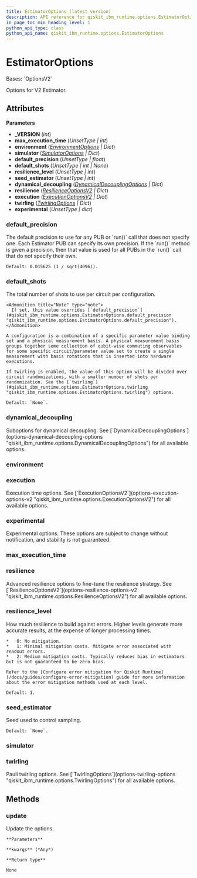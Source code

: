 ```yaml
---
title: EstimatorOptions (latest version)
description: API reference for qiskit_ibm_runtime.options.EstimatorOptions in the latest version of qiskit-ibm-runtime
in_page_toc_min_heading_level: 1
python_api_type: class
python_api_name: qiskit_ibm_runtime.options.EstimatorOptions
---
```


# EstimatorOptions

<Class id="qiskit_ibm_runtime.options.EstimatorOptions" isDedicatedPage={true} github="https://github.com/Qiskit/qiskit-ibm-runtime/tree/stable/0.41/qiskit_ibm_runtime/options/estimator_options.py#L34-L112" signature="EstimatorOptions(_VERSION=2, max_execution_time=Unset, environment=<factory>, simulator=<factory>, default_precision=Unset, default_shots=Unset, resilience_level=Unset, seed_estimator=Unset, dynamical_decoupling=<factory>, resilience=<factory>, execution=<factory>, twirling=<factory>, experimental=Unset)" modifiers="class">
  Bases: `OptionsV2`

  Options for V2 Estimator.

  ## Attributes

  **Parameters**

  *   **\_VERSION** (*int*)
  *   **max\_execution\_time** (*UnsetType | int*)
  *   **environment** ([*EnvironmentOptions*](options-environment-options "qiskit_ibm_runtime.options.environment_options.EnvironmentOptions") *| Dict*)
  *   **simulator** ([*SimulatorOptions*](options-simulator-options "qiskit_ibm_runtime.options.simulator_options.SimulatorOptions") *| Dict*)
  *   **default\_precision** (*UnsetType | float*)
  *   **default\_shots** (*UnsetType | int | None*)
  *   **resilience\_level** (*UnsetType | int*)
  *   **seed\_estimator** (*UnsetType | int*)
  *   **dynamical\_decoupling** ([*DynamicalDecouplingOptions*](options-dynamical-decoupling-options "qiskit_ibm_runtime.options.dynamical_decoupling_options.DynamicalDecouplingOptions") *| Dict*)
  *   **resilience** ([*ResilienceOptionsV2*](options-resilience-options-v2 "qiskit_ibm_runtime.options.resilience_options.ResilienceOptionsV2") *| Dict*)
  *   **execution** ([*ExecutionOptionsV2*](options-execution-options-v2 "qiskit_ibm_runtime.options.execution_options.ExecutionOptionsV2") *| Dict*)
  *   **twirling** ([*TwirlingOptions*](options-twirling-options "qiskit_ibm_runtime.options.twirling_options.TwirlingOptions") *| Dict*)
  *   **experimental** (*UnsetType | dict*)

  ### default\_precision

  <Attribute id="qiskit_ibm_runtime.options.EstimatorOptions.default_precision" attributeTypeHint="UnsetType | float" attributeValue="Unset">
    The default precision to use for any PUB or `run()` call that does not specify one. Each Estimator PUB can specify its own precision. If the `run()` method is given a precision, then that value is used for all PUBs in the `run()` call that do not specify their own.

    Default: 0.015625 (1 / sqrt(4096)).
  </Attribute>

  ### default\_shots

  <Attribute id="qiskit_ibm_runtime.options.EstimatorOptions.default_shots" attributeTypeHint="UnsetType | int | None" attributeValue="Unset">
    The total number of shots to use per circuit per configuration.

    <Admonition title="Note" type="note">
      If set, this value overrides [`default_precision`](#qiskit_ibm_runtime.options.EstimatorOptions.default_precision "qiskit_ibm_runtime.options.EstimatorOptions.default_precision").
    </Admonition>

    A configuration is a combination of a specific parameter value binding set and a physical measurement basis. A physical measurement basis groups together some collection of qubit-wise commuting observables for some specific circuit/parameter value set to create a single measurement with basis rotations that is inserted into hardware executions.

    If twirling is enabled, the value of this option will be divided over circuit randomizations, with a smaller number of shots per randomization. See the [`twirling`](#qiskit_ibm_runtime.options.EstimatorOptions.twirling "qiskit_ibm_runtime.options.EstimatorOptions.twirling") options.

    Default: `None`.
  </Attribute>

  ### dynamical\_decoupling

  <Attribute id="qiskit_ibm_runtime.options.EstimatorOptions.dynamical_decoupling" attributeTypeHint="DynamicalDecouplingOptions | Dict" attributeValue="FieldInfo(annotation=NoneType, required=False, default_factory=DynamicalDecouplingOptions)">
    Suboptions for dynamical decoupling. See [`DynamicalDecouplingOptions`](options-dynamical-decoupling-options "qiskit_ibm_runtime.options.DynamicalDecouplingOptions") for all available options.
  </Attribute>

  ### environment

  <Attribute id="qiskit_ibm_runtime.options.EstimatorOptions.environment" attributeTypeHint="EnvironmentOptions | Dict" attributeValue="FieldInfo(annotation=NoneType, required=False, default_factory=EnvironmentOptions)" />

  ### execution

  <Attribute id="qiskit_ibm_runtime.options.EstimatorOptions.execution" attributeTypeHint="ExecutionOptionsV2 | Dict" attributeValue="FieldInfo(annotation=NoneType, required=False, default_factory=ExecutionOptionsV2)">
    Execution time options. See [`ExecutionOptionsV2`](options-execution-options-v2 "qiskit_ibm_runtime.options.ExecutionOptionsV2") for all available options.
  </Attribute>

  ### experimental

  <Attribute id="qiskit_ibm_runtime.options.EstimatorOptions.experimental" attributeTypeHint="UnsetType | dict" attributeValue="Unset">
    Experimental options. These options are subject to change without notification, and stability is not guaranteed.
  </Attribute>

  ### max\_execution\_time

  <Attribute id="qiskit_ibm_runtime.options.EstimatorOptions.max_execution_time" attributeTypeHint="UnsetType | int" attributeValue="Unset" />

  ### resilience

  <Attribute id="qiskit_ibm_runtime.options.EstimatorOptions.resilience" attributeTypeHint="ResilienceOptionsV2 | Dict" attributeValue="FieldInfo(annotation=NoneType, required=False, default_factory=ResilienceOptionsV2)">
    Advanced resilience options to fine-tune the resilience strategy. See [`ResilienceOptionsV2`](options-resilience-options-v2 "qiskit_ibm_runtime.options.ResilienceOptionsV2") for all available options.
  </Attribute>

  ### resilience\_level

  <Attribute id="qiskit_ibm_runtime.options.EstimatorOptions.resilience_level" attributeTypeHint="UnsetType | int" attributeValue="Unset">
    How much resilience to build against errors. Higher levels generate more accurate results, at the expense of longer processing times.

    *   0: No mitigation.
    *   1: Minimal mitigation costs. Mitigate error associated with readout errors.
    *   2: Medium mitigation costs. Typically reduces bias in estimators but is not guaranteed to be zero bias.

    Refer to the [Configure error mitigation for Qiskit Runtime](/docs/guides/configure-error-mitigation) guide for more information about the error mitigation methods used at each level.

    Default: 1.
  </Attribute>

  ### seed\_estimator

  <Attribute id="qiskit_ibm_runtime.options.EstimatorOptions.seed_estimator" attributeTypeHint="UnsetType | int" attributeValue="Unset">
    Seed used to control sampling.

    Default: `None`.
  </Attribute>

  ### simulator

  <Attribute id="qiskit_ibm_runtime.options.EstimatorOptions.simulator" attributeTypeHint="SimulatorOptions | Dict" attributeValue="FieldInfo(annotation=NoneType, required=False, default_factory=SimulatorOptions)" />

  ### twirling

  <Attribute id="qiskit_ibm_runtime.options.EstimatorOptions.twirling" attributeTypeHint="TwirlingOptions | Dict" attributeValue="FieldInfo(annotation=NoneType, required=False, default_factory=TwirlingOptions)">
    Pauli twirling options. See [`TwirlingOptions`](options-twirling-options "qiskit_ibm_runtime.options.TwirlingOptions") for all available options.
  </Attribute>

  ## Methods

  ### update

  <Function id="qiskit_ibm_runtime.options.EstimatorOptions.update" github="https://github.com/Qiskit/qiskit-ibm-runtime/tree/stable/0.41/qiskit_ibm_runtime/options/options.py#L146-L155" signature="update(**kwargs)">
    Update the options.

    **Parameters**

    **kwargs** (*Any*)

    **Return type**

    None
  </Function>
</Class>

